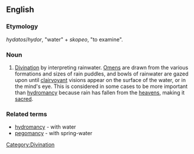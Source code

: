==English==

===Etymology===
{{Gr.}} ''hydatos''/''hydor'', "water" + ''skopeo'', "to examine".

===Noun===
{{en-noun|-}}

# {{rare}} [[divination|Divination]] by interpreting rainwater. [[Omen]]s are drawn from the various formations and sizes of rain puddles, and bowls of rainwater are gazed upon until [[clairvoyant]] visions appear on the surface of the water, or in the mind's eye. This is considered in some cases to be more important than [[hydromancy]] because rain has fallen from the [[heaven]]s, making it [[sacred]].

===Related terms===
*[[hydromancy]] - with water
*[[pegomancy]] - with spring-water

[[Category:Divination]]